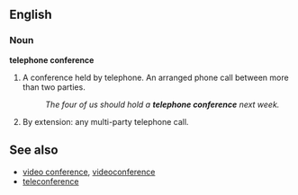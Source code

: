 ==English==
===Noun===
'''telephone conference'''

# A conference held by telephone. An arranged phone call between more than two parties.
#:''The four of us should hold a '''telephone conference''' next week.''
# By extension: any multi-party telephone call.

==See also==
*[[video conference]], [[videoconference]]
*[[teleconference]]

{{Category:business}} {{Category:telecommunications}}
